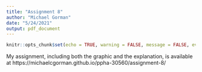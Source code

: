 ```yaml
---
title: "Assignment 8"
author: "Michael Gorman"
date: "5/24/2021"
output: pdf_document
---
```


```r
knitr::opts_chunk$set(echo = TRUE, warning = FALSE, message = FALSE, eval = FALSE)
```

My assignment, including both the graphic and the explanation, is available at https://michaelcgorman.github.io/ppha-30560/assignment-8/